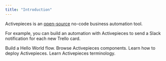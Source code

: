 ```yaml
---
title: "Introduction"
---
```


Activepieces is an [open-source](https://opensource.com/resources/what-open-source) no-code business automation tool.

For example, you can build an automation with Activepieces to send a Slack notification for each new Trello card.

<CardGroup cols={2}>
  <Card
    title="Quickstart"
    href="/getting-started/quickstart"
    icon="timer"
    color="#27ca00"
  >
    Build a Hello World flow.
  </Card>
  <Card
    href="/pieces/overview"
    title="Pieces"
    icon="puzzle-piece"
    color="#f7b245"
  >
    Browse Activepieces components.
  </Card>
  <Card
    href="/self-hosting/overview"
    title="Self-hosting"
    icon="server"
    color="#00a0f0"
  >
    Learn how to deploy Activepieces.
  </Card>
  <Card
    href="/building-flows/overview"
    title="Concepts"
    icon="shapes"
    color="#ff6eeb"
  >
    Learn Activepieces terminology.
  </Card>
</CardGroup>